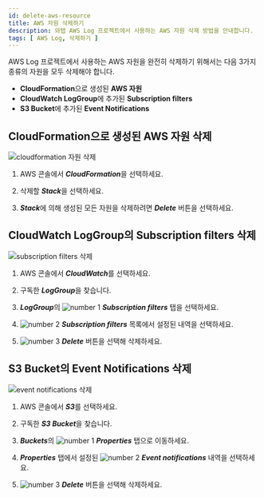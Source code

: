 ```yaml
---
id: delete-aws-resource
title: AWS 자원 삭제하기
description: 와탭 AWS Log 프로젝트에서 사용하는 AWS 자원 삭제 방법을 안내합니다.
tags: [ AWS Log, 삭제하기 ]
---
```


AWS Log 프로젝트에서 사용하는 AWS 자원을 완전히 삭제하기 위해서는 다음 3가지 종류의 자원을 모두 삭제해야 합니다.

* **CloudFormation**으로 생성된 **AWS 자원**
* **CloudWatch LogGroup**에 추가된 **Subscription filters**
* **S3 Bucket**에 추가된 **Event Notifications**

## CloudFormation으로 생성된 AWS 자원 삭제

![cloudformation 자원 삭제](/img/aws-log-p/aws-log-cloudformation-resource.png)

1. AWS 콘솔에서 ***CloudFormation***을 선택하세요.

1. 삭제할 ***Stack***을 선택하세요.

1. ***Stack***에 의해 생성된 모든 자원을 삭제하려면 ***Delete*** 버튼을 선택하세요.

<!-- Delete 버튼을 선택해 해당 **Stack**에 의해 생성된 모든 자원들 한 번에 삭제하세요. -->

## CloudWatch LogGroup의 Subscription filters 삭제

![subscription filters 삭제](/img/aws-log-p/aws-log-delete-subscription-filter.png)

1. AWS 콘솔에서 ***CloudWatch***를 선택하세요. 

1. 구독한 ***LogGroup***을 찾습니다.

1. ***LogGroup***의 ![number 1](/img/number-01.png) ***Subscription filters*** 탭을 선택하세요. 

1. ![number 2](/img/number-02.png) ***Subscription filters*** 목록에서 설정된 내역을 선택하세요. 

1. ![number 3](/img/number-03.png) ***Delete*** 버튼을 선택해 삭제하세요.

## S3 Bucket의 Event Notifications 삭제

![event notifications 삭제](/img/aws-log-p/aws-log-delete-event-notification.png)

1. AWS 콘솔에서 ***S3***를 선택하세요. 

1. 구독한 ***S3 Bucket***을 찾습니다.

1. ***Buckets***의 ![number 1](/img/number-01.png) ***Properties*** 탭으로 이동하세요. 

1. ***Properties*** 탭에서 설정된 ![number 2](/img/number-02.png) ***Event notifications*** 내역을 선택하세요. 

1. ![number 3](/img/number-03.png) ***Delete*** 버튼을 선택해 삭제하세요.